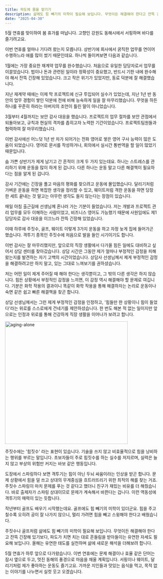```yaml
---
title: 파도에 몸을 맡기기
description: 삶에도 힘 빼기의 미학이 필요해 보입니다. 무엇이든 해결해야 한다고 잔뜩 긴장해 있기보다, 파도가 치면 치는 대로 흔들림을 받아들이는 유연한 자세도 필요해 보입니다. 올해는 유연한 태도를 실천하며 삶에 새로운 해석을 더해보려 합니다.
date: "2025-04-30"
---
```


5월 연휴를 맞이하여 봄 휴가를 떠납니다. 고향인 강원도 동해시에서 서핑하며 바다를 즐기려고요.

이번 연휴를 얼마나 기다려 왔는지 모릅니다. 상반기에 회사에서 굵직한 업무를 연이어 수행하느라 애를 많이 썼기 때문인데요. 하나씩 돌이켜보면 다음과 같습니다.


1월에는 가장 중요한 재계약 업무를 완수했습니다. 처음으로 유일한 담당자로서 업무를 이끌었습니다. 법이나 돈과 관련된 일이라 정확성이 중요했고, 반드시 기한 내에 완수해야 해서 잔뜩 긴장해 있었습니다. 크고 작은 위기가 있었지만, 동료 덕분에 잘 해결했습니다.

지난 재계약 때에는 이제 막 프로젝트에 신규 투입되어 실수가 있었는데, 지난 1년 반 동안의 업무 경험이 쌓인 덕분에 전에 비해 능숙하게 일을 잘 마무리했습니다. 무엇을 하든 하나를 꾸준히 하라는 아버지의 조언이 틀린 말이 아니었습니다.


3월부터 4월까지는 보안 감사 대응을 했습니다. 프로젝트의 업무 절차를 보안 관점에서 되돌아보고, 규칙과 현실의 격차를 좁히고자 노력한 기간이었습니다. 프로젝트팀원들과 협력하여 잘 마무리했습니다.

이번 감사에선 어느덧 1년 반 차가 되어가는 전화 영어로 쌓은 영어 구사 능력이 많은 도움이 되었습니다. 영어로 문서를 작성하거나, 회의에서 실시간 통번역을 할 일이 많았기 때문입니다.


숨 가쁜 상반기가 제게 남기고 간 흔적이 크게 두 가지 있는데요. 하나는 스트레스를 관리하기 위해 운동을 많이 하게 된 겁니다. 다른 하나는 운동 말고 다른 해결책이 필요하다는 점을 알게 된 겁니다.


감사 기간에는 긴장을 풀고 마음의 평화를 찾으려고 운동에 몰입했습니다. 달리기처럼 가벼운 운동을 하면 복잡한 생각을 정리할 수 있고, 웨이트처럼 격한 운동을 하면 당장 한 세트 끝내는 것 말고는 아무런 생각도 들지 않는다는 장점이 있습니다.

매일 아침 출근길에 선생님께 혼나러 가는 기분이 들었습니다. 저는 개발과 프로젝트 관리 업무를 모두 이해하는 사람이었고, 비즈니스 영어도 가능했기 때문에 사원임에도 제1 담당자로 감사 대응을 이끄느라 잔뜩 긴장해 있었습니다.

이때 하루에 주짓수, 골프, 웨이트 이렇게 3가지 운동을 하고 자정 늦게 집에 들어가곤 했습니다. 격투기 종목인 주짓수에 처음으로 발을 들인 시기이기도 합니다.


이번 감사는 잘 마무리했지만, 앞으로의 직장 생활에서 다가올 힘든 일에도 대비하고 싶어서 상담 센터를 찾아갔습니다. 상담 시간은 그동안 제가 얼마나 부정적인 감정을 피해 왔는지를 발견하는 자기 고백의 시간이었습니다. 상담사 선생님께서 제게 부정적인 감정을 해결하려고만 하지 말고, 있는 그대로 느껴보기를 권하셨습니다.

저는 어떤 일이 제게 주어질 때 해야 한다는 생각뿐이고, 그 밖의 다른 생각은 하지 않습니다. 힘든 상황에서 부정적인 감정을 느끼면, 이 감정 역시 해결해야 할 문제로 여깁니다. 기분은 화학 작용의 결과이니 똑같이 화학 작용을 통해 해결하자는 논리로 운동이나 숙면 같은 쉽고 빠른 해결책을 찾곤 합니다.

상담 선생님께서는 그런 제게 부정적인 감정을 인정하고, '힘들만 한 상황이니 힘이 들었다'라는 위로를 스스로에게 건네기를 제안하셨습니다. 한 번도 해본 적 없는 일이지만 앞으로는 인정과 위로를 통해 건강하게 직장 생활을 이어나가 보려고 합니다.


<Image src="/go-with-the-flow.jpg" width="404" height="404" alt="aging-alone" />


주짓수에는 '힘짓수' 라는 표현이 있습니다. 기술을 쓰지 않고 비효율적으로 힘을 낭비하는 행위를 부르는 말입니다. 초보자들이 주로 힘짓수를 하는 실수를 저지르며, 실력은 늘지 않고 부상의 위험만 커지는 바보 같은 행동입니다.

도장에서 스파링하다 보면 격투기는 힘이 아닌 두뇌 싸움이라는 인상을 받곤 합니다. 문제 상황에서 힘을 덜 쓰고 상대의 무게중심을 흐트러뜨리기 위한 최적의 해를 찾는 거죠. 주짓수 스파링이 마치 문제를 푸는 것 같다고 했더니 친구가 재밌는 비유를 더 해줬습니다. 바로 출제자가 스파링 상대이므로 문제가 계속해서 바뀐다는 겁니다. 이런 역동성에 격투기의 매력이 있는 듯합니다.

작년부터 골프도 배우기 시작했는데요. 골프에도 힘 빼기의 미학이 있더군요. 힘을 주고 칠수록 오히려 공이 잘 나가지 않으니, 멀리 가려면 힘을 빼고 스윙해야 한다고 배웠습니다.


주짓수나 골프처럼 삶에도 힘 빼기의 미학이 필요해 보입니다. 무엇이든 해결해야 한다고 잔뜩 긴장해 있기보다, 파도가 치면 치는 대로 흔들림을 받아들이는 유연한 자세도 필요해 보입니다. 올해는 유연한 태도를 실천하며 삶에 새로운 해석을 더해보려 합니다.


5월 연휴가 하루 앞으로 다가왔습니다. 이번 연휴에는 문제 해결이나 효율 같은 단어는 잠시 옆으로 두고, 멋진 동해의 풍경으로 마음을 채울 계획입니다. 서핑이나 웨이트, 달리기처럼 제가 좋아하는 운동도 즐기고요. 가까운 지인들과 맛있는 음식을 먹고, 목적 없는 이야기를 나누면서 실컷 웃고 오겠습니다.